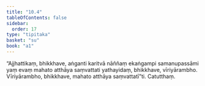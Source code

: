 ```yaml
---
title: "10.4"
tableOfContents: false
sidebar:
  order: 17
type: "tipitaka"
basket: "su"
book: "a1"
---
```



<DynamicBreadcrumb />

<Division number="101" book="a1">

<Paragraph number="212" book="a1">
“Ajjhattikaṃ, bhikkhave, aṅganti karitvā nāññaṃ ekaṅgampi samanupassāmi yaṃ evaṃ mahato atthāya saṃvattati yathayidaṃ, bhikkhave, vīriyārambho. Vīriyārambho, bhikkhave, mahato atthāya saṃvattatī”ti.

</Paragraph>
</Division>

<Paragraph number="213" type="center" book="a1">
Catutthaṃ.
</Paragraph>